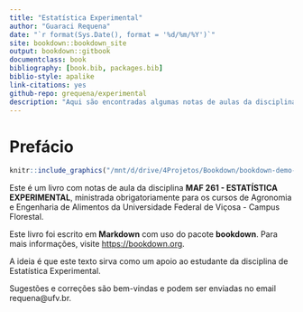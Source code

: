```yaml
--- 
title: "Estatística Experimental"
author: "Guaraci Requena"
date: "`r format(Sys.Date(), format = '%d/%m/%Y')`"
site: bookdown::bookdown_site
output: bookdown::gitbook
documentclass: book
bibliography: [book.bib, packages.bib]
biblio-style: apalike
link-citations: yes
github-repo: grequena/experimental
description: "Aqui são encontradas algumas notas de aulas da disciplina MAF 261 - ESTATÍSTICA EXPERIMENTAL ministrada na Universidade Federal de Viçosa Campus Florestal"
---
```


# Prefácio {-}

<!-- 
git add . && git commit -m"update book" && git push origin master 
-->

```r
knitr::include_graphics("/mnt/d/drive/4Projetos/Bookdown/bookdown-demo-main/figuras/capa.png")
```


<!-- ![](/mnt/d/drive/4Projetos/Bookdown/bookdown-demo-main/_bookdown_files/experimental_files/figure-html/capa.png) -->

Este é um livro com notas de aula da disciplina **MAF 261 - ESTATÍSTICA EXPERIMENTAL**, ministrada obrigatoriamente para os cursos de Agronomia e Engenharia de Alimentos da Universidade Federal de Viçosa - Campus Florestal.

Este livro foi escrito em **Markdown** com uso do pacote **bookdown**. Para mais informações, visite  [https://bookdown.org](https://bookdown.org).

A ideia é que este texto sirva como um apoio ao estudante da disciplina de Estatística Experimental.

Sugestões e correções são bem-vindas e podem ser enviadas no email requena@ufv.br.




<!-- This is a _sample_ book written in **Markdown**. You can use anything that Pandoc's Markdown supports, e.g., a math equation $a^2 + b^2 = c^2$. -->

<!-- The **bookdown** package can be installed from CRAN or Github: -->

<!-- ```{r eval=FALSE} -->
<!-- install.packages("bookdown") -->
<!-- # or the development version -->
<!-- # devtools::install_github("rstudio/bookdown") -->
<!-- ``` -->

<!-- Remember each Rmd file contains one and only one chapter, and a chapter is defined by the first-level heading `#`. -->

<!-- To compile this example to PDF, you need XeLaTeX. You are recommended to install TinyTeX (which includes XeLaTeX): <https://yihui.name/tinytex/>. -->

<!-- ```{r include=FALSE} -->
<!-- # automatically create a bib database for R packages -->
<!-- knitr::write_bib(c( -->
<!--   .packages(), 'bookdown', 'knitr', 'rmarkdown' -->
<!-- ), 'packages.bib') -->
<!-- ``` -->
